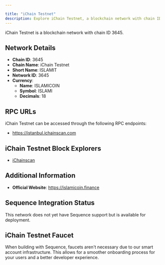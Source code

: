 ```yaml
---

title: "iChain Testnet"
description: Explore iChain Testnet, a blockchain network with chain ID 3645. Learn about its native currency, ISLAMICOIN, and how to interact with the network.
---
```




iChain Testnet is a blockchain network with chain ID 3645.

## Network Details

- **Chain ID**: 3645
- **Chain Name**: iChain Testnet
- **Short Name**: ISLAMIT
- **Network ID**: 3645
- **Currency**: 
  - **Name**: ISLAMICOIN
  - **Symbol**: ISLAMI
  - **Decimals**: 18

## RPC URLs

iChain Testnet can be accessed through the following RPC endpoints:

- https://istanbul.ichainscan.com

## iChain Testnet Block Explorers

- [iChainscan](https://test.ichainscan.com)

## Additional Information

- **Official Website**: https://islamicoin.finance

## Sequence Integration Status

This network does not yet have Sequence support but is available for deployment.

## iChain Testnet Faucet

When building with Sequence, faucets aren't necessary due to our smart account infrastructure. This allows for a smoother onboarding process for your users and a better developer experience.
